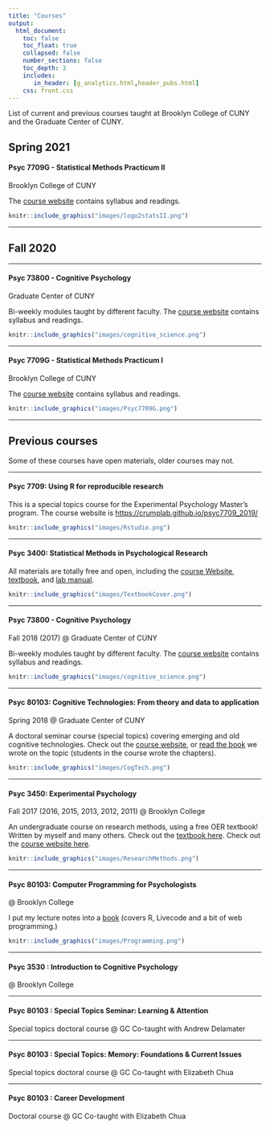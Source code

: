 ```yaml
---
title: "Courses"
output: 
  html_document:
    toc: false
    toc_float: true
    collapsed: false
    number_sections: false
    toc_depth: 3
    includes:
       in_header: [g_analytics.html,header_pubs.html]
    css: front.css
---
```


List of current and previous courses taught at Brooklyn College of CUNY and the Graduate Center of CUNY. 

## Spring 2021

<div class="row">
<div class="col-sm-6">

#### Psyc 7709G - Statistical Methods Practicum II

Brooklyn College of CUNY

The [course website](https://crumplab.github.io/psyc7709Lab/) contains syllabus and readings.

</div>
<div class="col-sm-6">

<a href="https://crumplab.github.io/psyc7709Lab/">
```r
knitr::include_graphics("images/logo2statsII.png")
```
</a>

</div>
</div>


---

## Fall 2020

---

<div class="row">
<div class="col-sm-6">

#### Psyc 73800 - Cognitive Psychology

Graduate Center of CUNY

Bi-weekly modules taught by different faculty. The [course website](https://crumplab.github.io/psyc73800/) contains syllabus and readings.

</div>
<div class="col-sm-6">

<a href="https://crumplab.github.io/psyc73800/">
```r
knitr::include_graphics("images/cognitive_science.png")
```
</a>

</div>
</div>

-----

<div class="row">
<div class="col-sm-6">

#### Psyc 7709G - Statistical Methods Practicum I

Brooklyn College of CUNY

The [course website](https://crumplab.github.io/psyc7709Lab/) contains syllabus and readings.

</div>
<div class="col-sm-6">

<a href="https://crumplab.github.io/psyc7709Lab/">
```r
knitr::include_graphics("images/Psyc7709G.png")
```
</a>

</div>
</div>


-----

## Previous courses

Some of these courses have open materials, older courses may not.


----

<div class="row">
<div class="col-sm-6">

#### Psyc 7709: Using R for reproducible research

This is a special topics course for the Experimental Psychology Master's program. The course website is <https://crumplab.github.io/psyc7709_2019/>

</div>
<div class="col-sm-6">

<a href="https://crumplab.github.io/psyc7709_2019/">
```r
knitr::include_graphics("images/Rstudio.png")
```
</a>

</div>
</div>

-----

<div class="row">
<div class="col-sm-6">

#### Psyc 3400: Statistical Methods in Psychological Research

All materials are totally free and open, including the [course Website](https://crumplab.github.io/psyc3400/),  [textbook](https://crumplab.github.io/statistics/), and [lab manual](https://crumplab.github.io/statisticsLab/).

</div>
<div class="col-sm-6">

<a href="https://crumplab.github.io/psyc3400/">
```r
knitr::include_graphics("images/TextbookCover.png")
```
</a>

</div>
</div>

-----

<div class="row">
<div class="col-sm-6">

#### Psyc 73800 - Cognitive Psychology

Fall 2018 (2017) @ Graduate Center of CUNY

Bi-weekly modules taught by different faculty. The [course website](https://crumplab.github.io/psyc73800/) contains syllabus and readings.

</div>
<div class="col-sm-6">

<a href="https://crumplab.github.io/psyc73800/">
```r
knitr::include_graphics("images/cognitive_science.png")
```
</a>

</div>
</div>

-----


<div class="row">
<div class="col-sm-6">

#### Psyc 80103: Cognitive Technologies: From theory and data to application

Spring 2018 @ Graduate Center of CUNY

A doctoral seminar course (special topics) covering emerging and old cognitive technologies. Check out the [course website](https://crumplab.github.io/cognitivetechnologies), or [read the book](https://crumplab.github.io/cognitivetechnologies/book/) we wrote on the topic (students in the course wrote the chapters).


</div>
<div class="col-sm-6">

<a href="https://crumplab.github.io/cognitivetechnologies/book/">
```r
knitr::include_graphics("images/CogTech.png")
```
</a>

</div>
</div>

----------------

<div class="row">
<div class="col-sm-6">

#### Psyc 3450: Experimental Psychology

Fall 2017 (2016, 2015, 2013, 2012, 2011) @ Brooklyn College

An undergraduate course on research methods, using a free OER textbook! Written by myself and many others. Check out the [textbook here](https://crumplab.github.io/ResearchMethods/). Check out the [course website here](https://crumplab.github.io/psyc3450/).


</div>

<div class="col-sm-6">

<a href="https://crumplab.github.io/ResearchMethods/">
```r
knitr::include_graphics("images/ResearchMethods.png")
```
</a>
</div>
</div>


-------------------

<div class="row">
<div class="col-sm-6">


#### Psyc 80103: Computer Programming for Psychologists

@ Brooklyn College

I put my lecture notes into a [book](https://crumplab.github.io/programmingforpsych/) (covers R, Livecode and a bit of web programming.)

</div>

<div class="col-sm-6">

<a href="https://crumplab.github.io/programmingforpsych/">
```r
knitr::include_graphics("images/Programming.png")
```
</a>
</div>
</div>

-----

#### Psyc 3530 : Introduction to Cognitive Psychology

@ Brooklyn College

---------

#### Psyc 80103 : Special Topics Seminar: Learning & Attention

Special topics doctoral course @ GC 
Co-taught with Andrew Delamater

------------

#### Psyc 80103 : Special Topics: Memory: Foundations & Current Issues

Special topics doctoral course @ GC 
Co-taught with Elizabeth Chua

--------------


#### Psyc 80103 : Career Development

Doctoral course @ GC 
Co-taught with Elizabeth Chua




